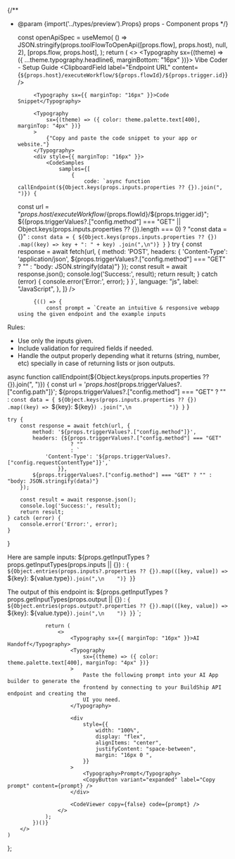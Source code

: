 
{/**
 * @param {import('../types/preview').Props} props - Component props
 */}

    const openApiSpec = useMemo(
        () => JSON.stringify(props.toolFlowToOpenApi([props.flow], props.host), null, 2),
        [props.flow, props.host],
    );
    return (
        <>
            <Typography sx={(theme) => ({ ...theme.typography.headline6, marginBottom: "16px" })}>
                Vibe Coder - Setup Guide
            </Typography>
            <ClipboardField
                label="Endpoint URL"
                content={`${props.host}/executeWorkflow/${props.flowId}/${props.trigger.id}`}
            />

            <Typography sx={{ marginTop: "16px" }}>Code Snippet</Typography>

            <Typography
                sx={(theme) => ({ color: theme.palette.text[400], marginTop: "4px" })}
            >
                {"Copy and paste the code snippet to your app or website."}
            </Typography>
            <div style={{ marginTop: "16px" }}>
                <CodeSamples
                    samples={[
                        {
                            code: `async function callEndpoint(${Object.keys(props.inputs.properties ?? {}).join(", ")}) {
    const url = "${props.host}/executeWorkflow/${props.flowId}/${props.trigger.id}";
    ${(props.triggerValues?.["config.method"] === "GET" || Object.keys(props.inputs.properties ?? {}).length === 0)
                                    ? "const data = {}"
                                    : `const data = {
        ${Object.keys(props.inputs.properties ?? {})
                                        .map((key) => key + ": " + key)
                                        .join(",\n")}
    }`
                                }
    try {
        const response = await fetch(url, {
            method: 'POST',
            headers: {
                'Content-Type': 'application/json',
                ${props.triggerValues?.["config.method"] === "GET" ? "" : "body: JSON.stringify(data)"}
        });
        const result = await response.json();
        console.log('Success:', result);
        return result;
    } catch (error) {
        console.error('Error:', error);
    }
}`,
                            language: "js",
                            label: "JavaScript",
                        },
                    ]}
                />
            </div>

            {(() => {
                const prompt = `Create an intuitive & responsive webapp using the given endpoint and the example inputs

Rules:
- Use only the inputs given. 
- Include validation for required fields if needed.
- Handle the output properly depending what it returns (string, number, etc) specially in case of returning lists or json outputs.

async function callEndpoint(${Object.keys(props.inputs.properties ?? {}).join(", ")}) {
    const url = '${props.host}${props.triggerValues?.["config.path"]}';
    ${props.triggerValues?.["config.method"] === "GET"
                        ? ""
                        : `const data = {
            ${Object.keys(props.inputs.properties ?? {})
                            .map((key) => `${key}: ${key}`)
                            .join(",\n            ")}
        }`
                    }
    
    try {
        const response = await fetch(url, {
            method: '${props.triggerValues?.["config.method"]}',
            headers: {${props.triggerValues?.["config.method"] === "GET"
                        ? ""
                        : `
                'Content-Type': '${props.triggerValues?.["config.requestContentType"]}',`
                    }},
            ${props.triggerValues?.["config.method"] === "GET" ? "" : "body: JSON.stringify(data)"}
        });
        
        const result = await response.json();
        console.log('Success:', result);
        return result;
    } catch (error) {
        console.error('Error:', error);
    }
}

Here are sample inputs: 
${props.getInputTypes ? props.getInputTypes(props.inputs || {}) : `{
  ${Object.entries(props.inputs?.properties ?? {}).map(([key, value]) => `${key}: ${value.type}`).join(",\n    ")}
}`}


The output of this endpoint is:
${props.getInputTypes ? props.getInputTypes(props.output || {}) : `{
  ${Object.entries(props.output?.properties ?? {}).map(([key, value]) => `${key}: ${value.type}`).join(",\n    ")}
}`}
`;

                return (
                    <>
                        <Typography sx={{ marginTop: "16px" }}>AI Handoff</Typography>
                        <Typography
                            sx={(theme) => ({ color: theme.palette.text[400], marginTop: "4px" })}
                        >
                            Paste the following prompt into your AI App builder to generate the
                            frontend by connecting to your BuildShip API endpoint and creating the
                            UI you need.
                        </Typography>

                        <div
                            style={{
                                width: "100%",
                                display: "flex",
                                alignItems: "center",
                                justifyContent: "space-between",
                                margin: "16px 0 ",
                            }}
                        >
                            <Typography>Prompt</Typography>
                            <CopyButton variant="expanded" label="Copy prompt" content={prompt} />
                        </div>

                        <CodeViewer copy={false} code={prompt} />
                    </>
                );
            })()}
        </>
    )
};